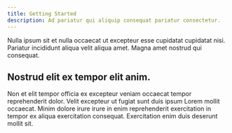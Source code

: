 ```yaml
---
title: Getting Started
description: Ad pariatur qui aliquip consequat pariatur consectetur.
---
```


Nulla ipsum sit et nulla occaecat ut excepteur esse cupidatat cupidatat nisi. Pariatur incididunt aliqua velit aliqua amet. Magna amet nostrud qui consequat.

## Nostrud elit ex tempor elit anim.

Non et elit tempor officia ex excepteur veniam occaecat tempor reprehenderit dolor. Velit excepteur ut fugiat sunt duis ipsum Lorem mollit occaecat. Minim dolore irure irure in enim reprehenderit exercitation in tempor ex aliqua exercitation consequat. Exercitation enim duis deserunt mollit sit.
